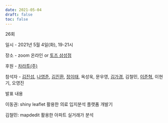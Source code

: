 ```yaml
---
date: 2021-05-04
draft: false
toc: false
---
```


26회

일시 - 2021년 5월 4일(화), 19-21시

장소 - zoom 온라인 or [토즈 삼성점](https://m.place.naver.com/place/13442313/home?entry=ple)

<div id="daumRoughmapContainer1693881300180" class="root_daum_roughmap root_daum_roughmap_landing"></div>

<script charset="UTF-8" class="daum_roughmap_loader_script" src="https://ssl.daumcdn.net/dmaps/map_js_init/roughmapLoader.js"></script>

<script charset="UTF-8">
	new daum.roughmap.Lander({
		"timestamp" : "1693881300180",
		"key" : "2g3uc",
		"mapWidth" : "640",
		"mapHeight" : "360"
	}).render();
</script>

후원 - [차라투(주)](https://www.zarathu.com/)

참석자 - [김진섭](https://github.com/jinseob2kim),  [나영준](https://github.com/YoungjunNa), [김진환](https://github.com/jhk0530), [정이태](https://github.com/tteon),  옥성욱, 문우영, [김가경](https://github.com/irobii), 김철민, [이준혁](https://github.com/Poohj), 이현기, 오영진

발표 내용

이동권: shiny leaflet 활용한 의료 입지분석 플랫폼 개발기

김철민: mapdedit 활용한 아파트 실거래가 분석